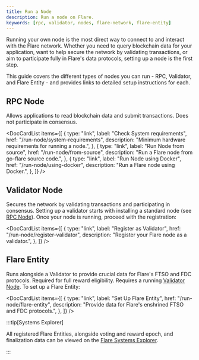 ```yaml
---
title: Run a Node
description: Run a node on Flare.
keywords: [rpc, validator, nodes, flare-network, flare-entity]
---
```



Running your own node is the most direct way to connect to and interact with the Flare network.
Whether you need to query blockchain data for your application, want to help secure the network by validating transactions, or aim to participate fully in Flare's data protocols, setting up a node is the first step.

This guide covers the different types of nodes you can run - RPC, Validator, and Flare Entity - and provides links to detailed setup instructions for each.

## RPC Node

Allows applications to read blockchain data and submit transactions.
Does not participate in consensus.

<DocCardList
  items={[
    {
      type: "link",
      label: "Check System requirements",
      href: "/run-node/system-requirements",
      description: "Minimum hardware requirements for running a node.",
    },
    {
      type: "link",
      label: "Run Node from source",
      href: "/run-node/from-source",
      description: "Run a Flare node from go-flare source code.",
    },
    {
      type: "link",
      label: "Run Node using Docker",
      href: "/run-node/using-docker",
      description: "Run a Flare node using Docker.",
    },
  ]}
/>

## Validator Node

Secures the network by validating transactions and participating in consensus.
Setting up a validator starts with installing a standard node (see [RPC Node](#rpc-node)).
Once your node is running, proceed with the registration:

<DocCardList
  items={[
    {
      type: "link",
      label: "Register as Validator",
      href: "/run-node/register-validator",
      description: "Register your Flare node as a validator.",
    },
  ]}
/>

## Flare Entity

Runs alongside a Validator to provide crucial data for Flare's FTSO and FDC protocols.
Required for full reward eligibility.
Requires a running [Validator Node](#validator-node). To set up a Flare Entity:

<DocCardList
  items={[
    {
      type: "link",
      label: "Set Up Flare Entity",
      href: "/run-node/flare-entity",
      description: "Provide data for Flare's enshrined FTSO and FDC protocols.",
    },
  ]}
/>

:::tip[Systems Explorer]

All registered Flare Entities, alongside voting and reward epoch, and finalization data can be viewed on the [Flare Systems Explorer](https://flare-systems-explorer.flare.network/providers).

:::
